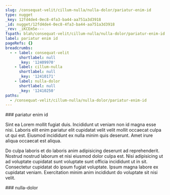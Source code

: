 ```yaml
---
slug: /consequat-velit/cillum-nulla/nulla-dolor/pariatur-enim-id
type: nugget
_key: 12fd4de4-0ec8-4fa3-ba44-aa751a3d3918
_id: nugget/12fd4de4-0ec8-4fa3-ba44-aa751a3d3918
_rev: _iKCEm5e---
fspath: blah/consequat-velit/cillum-nulla/nulla-dolor/pariatur-enim-id.md
label: pariatur enim id
pageRefs: {}
breadcrumbs:
  - - label: consequat-velit
      shortlabel: null
      _key: '12409970'
    - label: cillum-nulla
      shortlabel: null
      _key: '12410171'
    - label: nulla-dolor
      shortlabel: null
      _key: '12410250'
paths:
  - /consequat-velit/cillum-nulla/nulla-dolor/pariatur-enim-id
---
```


<NuggetArea>
<Nugget slug="/consequat-velit/cillum-nulla/nulla-dolor/pariatur-enim-id" type="nugget" _key="12fd4de4-0ec8-4fa3-ba44-aa751a3d3918" _id="nugget/12fd4de4-0ec8-4fa3-ba44-aa751a3d3918" _rev="_iKCEm5e---" fspath="blah/consequat-velit/cillum-nulla/nulla-dolor/pariatur-enim-id.md" label="pariatur enim id" paths="/consequat-velit/cillum-nulla/nulla-dolor/pariatur-enim-id">
<NuggetBody>
### pariatur enim id

Sint ea Lorem mollit fugiat duis. Incididunt ut veniam non id magna esse nisi. Laboris elit enim pariatur elit cupidatat velit velit mollit occaecat culpa ut qui est. Eiusmod incididunt ex nulla minim quis deserunt. Amet irure aliqua occaecat est aliqua.

Do culpa laboris et do laboris anim adipisicing deserunt ad reprehenderit. Nostrud nostrud laborum et nisi eiusmod dolor culpa est. Nisi adipisicing ut ad voluptate cupidatat sunt voluptate sunt officia incididunt ut in sit. Consectetur cupidatat do ipsum fugiat voluptate. Ipsum magna labore ex cupidatat veniam. Exercitation minim anim incididunt do voluptate sit nisi velit.

</NuggetBody>
<Breadcrumbs>
<Crumbs>
<Crumb _key="12409970" label="consequat-velit" /><Crumb _key="12410171" label="cillum-nulla" /><Crumb _key="12410250" label="nulla-dolor" />
</Crumbs>
</Breadcrumbs>
</Nugget>

<NuggetsInbound>
</NuggetsInbound>
<NuggetsOutbound>
</NuggetsOutbound>
</NuggetArea>
<PassagesInbound>
<Passage direction="inbound" type="passage" _key="12410250" _id="passage/12410250" _rev="_iKCEm5a---" label="nulla-dolor" passage="nulla-dolor" fspath="blah/consequat-velit/cillum-nulla/nulla-dolor" paths="/consequat-velit/cillum-nulla/nulla-dolor" slug="/consequat-velit/cillum-nulla/nulla-dolor">
<NuggetBody>
### nulla-dolor

</NuggetBody>
<Breadcrumbs>
<Crumbs>
<Crumb _key="12409970" label="consequat-velit" /><Crumb _key="12410171" label="cillum-nulla" />
</Crumbs>
</Breadcrumbs>
</Passage>

</PassagesInbound>
<PassagesOutbound>
</PassagesOutbound>